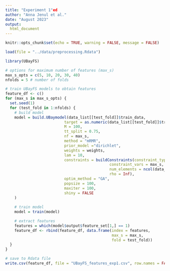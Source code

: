 ```yaml
---
title: "Experiment 1"ed
author: "Anna Jenul et al."
date: "August 2023"
output:
  html_document
---
```


```r
knitr::opts_chunk$set(echo = TRUE, warning = FALSE, message = FALSE)

load(file = "../data/preprocessing.Rdata")
```

```r
library(UBayFS)
```

```r
# options for maximum number of features (max_s)
max_s_opts = c(5, 10, 20, 30, 40)
nfolds = 5 # number of folds
```

```r
# train UBayFS models to obtain features
feature_df <- c()
for (max_s in max_s_opts) {
  set.seed(1)
  for (test_fold in 1:nfolds) {
    # build model
    model = build.UBaymodel(data_list[[test_fold]]$train_data,
                          target = as.numeric(data_list[[test_fold]]$train_target$category), 
                          M = 100,
                          tt_split = 0.75, 
                          nf = max_s, 
                          method = "mRMR",
                          prior_model ="dirichlet",
                          weights = weights,
                          lam = 10,
                          constraints = buildConstraints(constraint_types = c("max_size"),
                                              constraint_vars = max_s,
                                              num_elements = ncol(data_list[[test_fold]]$train_data),
                                              rho = Inf),
                          optim_method = "GA",
                          popsize = 100,
                          maxiter = 100,
                          shiny = FALSE
    )
  
    # train model
    model = train(model)

    # extract features
    features = which(model$output$feature_set[1,] == 1)
    feature_df <- rbind(feature_df, data.frame(index = features, 
                                               max_s = max_s, 
                                               fold = test_fold))
  }
}

# save to Rdata file
write.csv(feature_df, file = "UBayFS_features_exp1.csv", row.names = FALSE)
```

